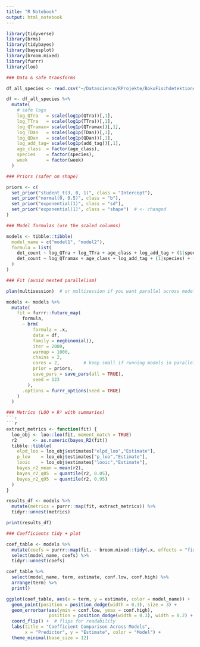 ```yaml
---
title: "R Notebook"
output: html_notebook
---
```



```r

library(tidyverse)
library(brms)
library(tidybayes)
library(bayesplot)
library(broom.mixed)
library(furrr)
library(loo)

```

```r
### Data & safe transforms

df_all_species <- read.csv("~/Datascience/RProjekte/BokuFischdetektionen/MERI_Migration/modeldata_P1_allspecies.csv")

df <- df_all_species %>%
  mutate(
    # safe logs
    log_QTra   = scale(log1p(QTra))[,1],
    log_TTra   = scale(log1p(TTra))[,1],
    log_QTramax= scale(log1p(QTramax))[,1],
    log_TDan   = scale(log1p(TDan))[,1],
    log_QDan   = scale(log1p(QDan))[,1],
    log_add_tag= scale(log1p(add_tag))[,1],
    age_class  = factor(age_class),
    species    = factor(species),
    week       = factor(week)
  )
```


```r
### Priors (safer on shape)

priors <- c(
  set_prior("student_t(3, 0, 1)", class = "Intercept"),
  set_prior("normal(0, 0.5)", class = "b"),
  set_prior("exponential(1)", class = "sd"),
  set_prior("exponential(1)", class = "shape")  # <- changed
)
```

```r
### Model formulas (use the scaled columns)

models <- tibble::tibble(
  model_name = c("model1", "model2"),
  formula = list(
    det_count ~ log_QTra + log_TTra + age_class + log_add_tag + (1|species) + (1|week),
    det_count ~ log_QTramax + age_class + log_add_tag + (1|species) + (1|week) + log_TDan + log_QDan
  )
)
```


```r
### Fit (avoid nested parallelism)

plan(multisession)  # or multisession if you want parallel across models

models <- models %>%
  mutate(
    fit = furrr::future_map(
      formula,
      ~ brm(
          formula = .x,
          data = df,
          family = negbinomial(),
          iter = 2000,
          warmup = 1000,
          chains = 2,
          cores = 2,         # keep small if running models in parallel
          prior = priors,
          save_pars = save_pars(all = TRUE),
          seed = 123
        ),
      .options = furrr_options(seed = TRUE)
    )
  )
```

```r
### Metrics (LOO + R² with summaries)
```r
```r
extract_metrics <- function(fit) {
  loo_obj <- loo::loo(fit, moment_match = TRUE)
  r2      <- as.numeric(bayes_R2(fit))
  tibble::tibble(
    elpd_loo = loo_obj$estimates["elpd_loo","Estimate"],
    p_loo    = loo_obj$estimates["p_loo","Estimate"],
    looic    = loo_obj$estimates["looic","Estimate"],
    bayes_r2_mean = mean(r2),
    bayes_r2_q05  = quantile(r2, 0.05),
    bayes_r2_q95  = quantile(r2, 0.95)
  )
}

results_df <- models %>%
  mutate(metrics = purrr::map(fit, extract_metrics)) %>%
  tidyr::unnest(metrics)

print(results_df)
```

```r
### Coefficients tidy + plot

coef_table <- models %>%
  mutate(coefs = purrr::map(fit, ~ broom.mixed::tidy(.x, effects = "fixed", conf.int = TRUE))) %>%
  select(model_name, coefs) %>%
  tidyr::unnest(coefs)

coef_table %>%
  select(model_name, term, estimate, conf.low, conf.high) %>%
  arrange(term) %>%
  print()

ggplot(coef_table, aes(x = term, y = estimate, color = model_name)) +
  geom_point(position = position_dodge(width = 0.3), size = 3) +
  geom_errorbar(aes(ymin = conf.low, ymax = conf.high),
                position = position_dodge(width = 0.3), width = 0.2) +
  coord_flip() +  # flips for readability
  labs(title = "Coefficient Comparison Across Models",
       x = "Predictor", y = "Estimate", color = "Model") +
  theme_minimal(base_size = 12)
```

